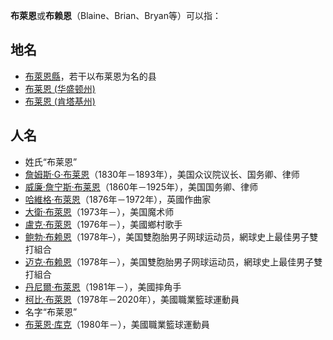'''布萊恩'''或'''布赖恩'''（Blaine、Brian、Bryan等）可以指：
==地名==
*[[布萊恩縣|布萊恩縣]]，若干以布莱恩为名的县
*[[布莱恩_(华盛顿州)|布莱恩 (华盛顿州)]]
*[[布莱恩_(肯塔基州)|布莱恩 (肯塔基州)]]

==人名==
*姓氏“布莱恩”
*[[詹姆斯·G·布莱恩|詹姆斯·G·布莱恩]]（1830年－1893年），美国众议院议长、国务卿、律师
*[[威廉·詹宁斯·布莱恩|威廉·詹宁斯·布莱恩]]（1860年－1925年），美国国务卿、律师
*[[哈維格·布萊恩|哈維格·布萊恩]]（1876年－1972年），英國作曲家
*[[大衛·布萊恩|大衛·布萊恩]]（1973年－），美国魔术师
*[[盧克·布萊恩|盧克·布萊恩]]（1976年－），美國鄉村歌手
*[[鲍勃·布赖恩|鲍勃·布赖恩]]（1978年–），美国雙胞胎男子网球运动员，網球史上最佳男子雙打組合
*[[迈克·布赖恩|迈克·布赖恩]]（1978年－），美国雙胞胎男子网球运动员，網球史上最佳男子雙打組合
*[[丹尼爾·布萊恩|丹尼爾·布萊恩]]（1981年－），美國摔角手
*[[柯比·布萊恩|柯比·布萊恩]]（1978年－2020年），美國職業籃球運動員
*名字“布莱恩”
*[[布莱恩·库克|布莱恩·库克]]（1980年－），美國職業籃球運動員

{{Disambig|Cat=三字译名消歧义}}